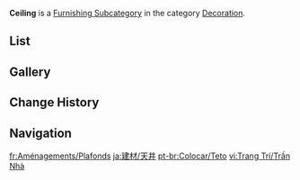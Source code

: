 {{Terminology Infobox
|title        = Ceiling
|image        = Icon Housing Decoration Ceiling.png
|type         = Item Groups
|type2        = Furnishing Subcategories
|type3        = Interior Furnishings
|type4        = Decoration
}}
'''Ceiling''' is a [[Furnishing Subcategory]] in the category [[Decoration]].

==List==
{{Furnishings by Category Table
|Decoration Ceiling
|nocategory=1
|noload=1
|version=1}}

==Gallery==
{{Furnishings by Category Gallery|Decoration Ceiling}}

==Change History==
{{Change History|1.5}}

==Navigation==
{{Furnishing Navbox|interior}}

[[Category:Decoration Ceiling| ]]

[[fr:Aménagements/Plafonds]]
[[ja:建材/天井]]
[[pt-br:Colocar/Teto]]
[[vi:Trang Trí/Trần Nhà]]